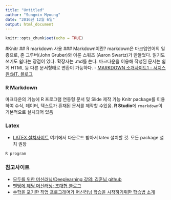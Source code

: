 ```yaml
---
title: "Untitled"
author: "Sungmin Myoung"
date: "2016년 12월 6일"
output: html_document
---
```


```r
knitr::opts_chunk$set(echo = TRUE)
```

#Knitr
## R markdown 사용
### Markdown이란?
markdown은 마크업언어의 일종으로, 존 그루버(John Gruber)와 아론 스워츠 (Aaron Swartz)가 만들었다. 읽기도 쓰기도 쉽다는 장점이 있다. 확장자는 .md를 쓴다. 마크다운을 이용해 작성된 문서는 쉽게 HTML 등 다른 문서형태로 변환이 가능하다. 
- [MARKDOWN 소개사이트1 - 서지스윈@IT. 블로그](http://sergeswin.com/1013)

### R Markdown 
마크다운의 기능에 R 프로그램 연동형 문서 및 Slide 제작 가능
Knitr package를 이용하여 수식, 데이터, 텍스트가 혼재된 문서를 제작할 수있음. 
**R Studio**에 `rmarkdown`이 기본적으로 설치되어 있음

### Latex
- [LATEX 설치사이트](http://www.ktug.org) 여기에서 다운로드 받아서 latex 설치할 것. 모든 package 설치 권장

```
R program
```

### 참고사이트
- [모두를 위한 머신러닝/Deeplearning 강의: 김훈님 github](https://hunkim.github.io/ml/)
- [맨땅에 헤딩 머신러닝: 조대협 블로그](http://bcho.tistory.com/966)
- [수학을 포기한 직업 프로그래머가 머신러닝 학습을 시작하기위한 학습법 소개](http://www.moreagile.net/2015/05/how-to-start-machine-learning-study.html)


<script src="https://gist.github.com/gamilog/6af92142cb19763d6a68067b719a6551.js"></script>
